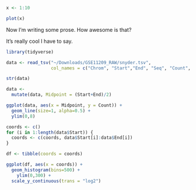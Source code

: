 
```r
x <- 1:10
```

```r
plot(x)
```

Now I'm writing some prose.  How awesome is that?

It's really cool I have to say.

```r
library(tidyverse)
```

```r
data <- read_tsv("~/Downloads/GSE11209_RAW/snyder.tsv", 
                 col_names = c("Chrom", "Start","End", "Seq", "Count", "Strand"))
```

```r
str(data)
```

```r
data <- 
  mutate(data, Midpoint = (Start+End)/2)
```

```r
ggplot(data, aes(x = Midpoint, y = Count)) + 
  geom_line(size=1, alpha=0.5) + 
  ylim(0,8)
```

```r
coords <- c()
for (i in 1:length(data$Start)) {
  coords <- c(coords, data$Start[i]:data$End[i])
}
```

```r
df <- tibble(coords = coords)

ggplot(df, aes(x = coords)) + 
  geom_histogram(bins=500) + 
    ylim(0,300) +
  scale_y_continuous(trans = "log2") 

```


